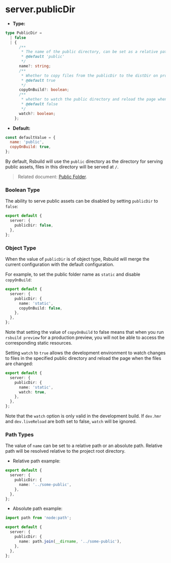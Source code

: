 # server.publicDir

- **Type:**

```ts
type PublicDir =
  | false
  | {
      /**
       * The name of the public directory, can be set as a relative path or an absolute path.
       * @default 'public'
       */
      name?: string;
      /**
       * Whether to copy files from the publicDir to the distDir on production build
       * @default true
       */
      copyOnBuild?: boolean;
      /**
       * whether to watch the public directory and reload the page when the files change
       * @default false
       */
      watch?: boolean;
    };
```

- **Default:**

```js
const defaultValue = {
  name: 'public',
  copyOnBuild: true,
};
```

By default, Rsbuild will use the `public` directory as the directory for serving public assets, files in this directory will be served at `/`.

> Related document: [Public Folder](/guide/basic/static-assets#public-folder).

### Boolean Type

The ability to serve public assets can be disabled by setting `publicDir` to `false`:

```ts
export default {
  server: {
    publicDir: false,
  },
};
```

### Object Type

When the value of `publicDir` is of object type, Rsbuild will merge the current configuration with the default configuration.

For example, to set the public folder name as `static` and disable `copyOnBuild`:

```ts
export default {
  server: {
    publicDir: {
      name: 'static',
      copyOnBuild: false,
    },
  },
};
```

Note that setting the value of `copyOnBuild` to false means that when you run `rsbuild preview` for a production preview, you will not be able to access the corresponding static resources.

Setting `watch` to `true` allows the development environment to watch changes to files in the specified public directory and reload the page when the files are changed:

```ts
export default {
  server: {
    publicDir: {
      name: 'static',
      watch: true,
    },
  },
};
```

Note that the `watch` option is only valid in the development build. If `dev.hmr` and `dev.liveReload` are both set to false, `watch` will be ignored.

### Path Types

The value of `name` can be set to a relative path or an absolute path. Relative path will be resolved relative to the project root directory.

- Relative path example:

```ts
export default {
  server: {
    publicDir: {
      name: '../some-public',
    },
  },
};
```

- Absolute path example:

```ts
import path from 'node:path';

export default {
  server: {
    publicDir: {
      name: path.join(__dirname, '../some-public'),
    },
  },
};
```
